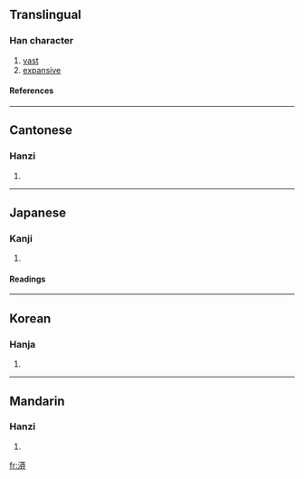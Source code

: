 ==Translingual==
===Han character===
{{Han char|rn=85|rad=水|as=11|sn=14|four=3414<sub>3</sub>|canj=水廿戈廿 (ETIT)}}
# [[vast]]
# [[expansive]]
====References====
{{Han ref|kx=0647.030|dkj=18218|hdz=31693.120|uh=6F2D|ud=28461|bh=E2A5|bd=58021}}

----
==Cantonese==
===Hanzi===
{{yue-hanzi|jyut=|y=mong5}}
# {{defn|Cantonese}}

----
==Japanese==
===Kanji===
{{ja-kanji|grade=|rs=水11}}
# {{defn|Japanese}} 
====Readings====
{{ja-readings|on=[[ぼう]] (bō), [[もう]] (mō)|kun=[[ひろい]] (hiroi)}}

----
==Korean==
===Hanja===
{{ko-hanja|hangeul=[[망]]|eumhun=|rv=mang|mr=mang|y=mang}}
# {{defn|Korean}}

----
==Mandarin==
===Hanzi===
{{cmn-hanzi|pin=[[luò]] (luo4), [[mǎng]] (mang3), [[tà]] (ta4)|wg=lo<sup>4</sup>, mang<sup>3</sup>, t'a<sup>4</sup>}}
# {{defn|Mandarin}}

[[fr:漭]]